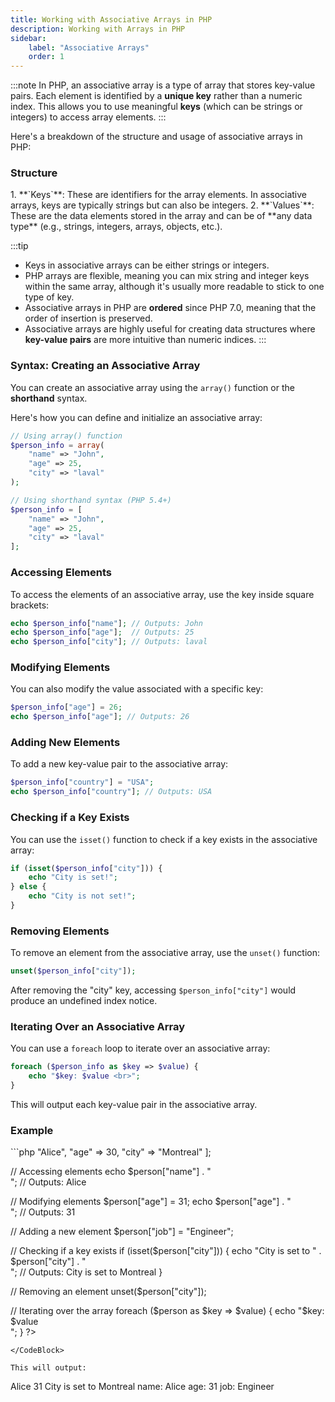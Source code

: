 ```yaml
---
title: Working with Associative Arrays in PHP
description: Working with Arrays in PHP
sidebar:
    label: "Associative Arrays"
    order: 1
---
```


:::note
In PHP, an associative array is a type of array that stores key-value pairs. Each element is identified by a **unique key** rather than a numeric index. This allows you to use meaningful **keys** (which can be strings or integers) to access array elements.
:::


Here's a breakdown of the structure and usage of associative arrays in PHP:

### Structure
<Steps>
1. **`Keys`**: These are identifiers for the array elements. In associative arrays, keys are typically strings but can also be integers.
2. **`Values`**: These are the data elements stored in the array and can be of **any data type** (e.g., strings, integers, arrays, objects, etc.).
</Steps>

:::tip
- Keys in associative arrays can be either strings or integers.
- PHP arrays are flexible, meaning you can mix string and integer keys within the same array, although it's usually more readable to stick to one type of key.
- Associative arrays in PHP are **ordered** since PHP 7.0, meaning that the order of insertion is preserved.
- Associative arrays are highly useful for creating data structures where **key-value pairs** are more intuitive than numeric indices.
:::

### Syntax: Creating an Associative Array

You can create an associative array using the `array()` function or the **shorthand** syntax.

Here's how you can define and initialize an associative array:

```php
// Using array() function
$person_info = array(
    "name" => "John",
    "age" => 25,
    "city" => "laval"
);

// Using shorthand syntax (PHP 5.4+)
$person_info = [
    "name" => "John",
    "age" => 25,
    "city" => "laval"
];
```

### Accessing Elements

To access the elements of an associative array, use the key inside square brackets:

```php
echo $person_info["name"]; // Outputs: John
echo $person_info["age"];  // Outputs: 25
echo $person_info["city"]; // Outputs: laval
```

### Modifying Elements

You can also modify the value associated with a specific key:

```php
$person_info["age"] = 26;
echo $person_info["age"]; // Outputs: 26
```

### Adding New Elements

To add a new key-value pair to the associative array:

```php
$person_info["country"] = "USA";
echo $person_info["country"]; // Outputs: USA
```

### Checking if a Key Exists

You can use the `isset()` function to check if a key exists in the associative array:

```php
if (isset($person_info["city"])) {
    echo "City is set!";
} else {
    echo "City is not set!";
}
```

### Removing Elements

To remove an element from the associative array, use the `unset()` function:

```php
unset($person_info["city"]);
```

After removing the "city" key, accessing `$person_info["city"]` would produce an undefined index notice.

### Iterating Over an Associative Array

You can use a `foreach` loop to iterate over an associative array:

```php
foreach ($person_info as $key => $value) {
    echo "$key: $value <br>";
}
```

This will output each key-value pair in the associative array.

### Example

<CodeBlock title="Here’s a complete example demonstrating how to manipulate associative arrays in PHP:">
```php
<?php
// Creating an associative array
$person = [
    "name" => "Alice",
    "age" => 30,
    "city" => "Montreal"
];

// Accessing elements
echo $person["name"] . " <br>"; // Outputs: Alice

// Modifying elements
$person["age"] = 31;
echo $person["age"] . " <br>"; // Outputs: 31

// Adding a new element
$person["job"] = "Engineer";

// Checking if a key exists
if (isset($person["city"])) {
    echo "City is set to " . $person["city"] . " <br>"; // Outputs: City is set to Montreal
}

// Removing an element
unset($person["city"]);

// Iterating over the array
foreach ($person as $key => $value) {
    echo "$key: $value <br>";
}
?>
```
</CodeBlock>

This will output:

```
Alice
31
City is set to Montreal
name: Alice
age: 31
job: Engineer
```

